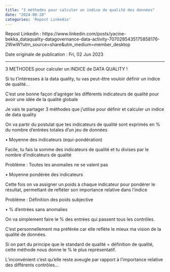 ---
title: "3 méthodes pour calculer un indice de qualité des données"
date: "2024-08-28"
categories: 'Repost Linkedin'
---

Repost Linkedin : https://www.linkedin.com/posts/yacine-bekka_dataquality-datagovernance-data-activity-7070285435175858176-2WwW?utm_source=share&utm_medium=member_desktop

Date originale de publication : Fri, 02 Jun 2023

---

3 METHODES pour calculer un INDICE de DATA QUALITY !

Si tu t'intéresses à la data quality, tu vas peut-être vouloir définir un indice de qualité...

C'est une bonne façon d'agréger les différents indicateurs de qualité pour avoir une idée de la qualité globale

Je vais te partager 3 méthodes que j'utilise pour définir et calculer un indice de data quality

On va partir du postulat que tes indicateurs de qualité sont exprimés en % du nombre d'entrées totales d'un jeu de données

• Moyenne des indicateurs (equi-pondération)

Facile, tu fais la somme des indicateurs de qualité et tu divises par le nombre d'indicateurs de qualité

Problème : Toutes les anomalies ne se valent pas

• Moyenne pondérée des indicateurs

Cette fois on va assigner un poids à chaque indicateur pour pondérer le résultat, permettant de refléter son importance relative dans l'indice

Problème : Définition des poids subjective

• % d'entrées sans anomalies

On va simplement faire le % des entrées qui passent tous les contrôles.

C'est personnellement ma préférée car elle reflète le mieux ma vision de la qualité de données.

Si on part du principe que le standard de qualité = définition de qualité, cette méthode nous donne le % le plus représentatif.

L'inconvénient c'est qu'elle reste aveugle par rapport à l'importance relative des différents contrôles...

